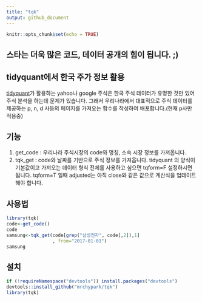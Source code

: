 ```yaml
---
title: "tqk"
output: github_document
---
```


```r
knitr::opts_chunk$set(echo = TRUE)
```

## 스타는 더욱 많은 코드, 데이터 공개의 힘이 됩니다. ;)

## tidyquant에서 한국 주가 정보 활용
[tidyquant][1]가 활용하는 yahoo나 google 주식은 한국 주식 데이터가 유명한 것만 있어 주식 분석을 하는데 문제가 있습니다. 그래서 우리나라에서 대표적으로 주식 데이터를 제공하는 p, n, d 사등의 페이지를 가져오는 함수를 작성하여 배포합니다.(현재 p사만 적용중)

## 기능
1. get_code : 우리나라 주식시장의 code와 명칭, 소속 시장 정보를 가져옵니다.
1. tqk_get  : code와 날짜를 기반으로 주식 정보를 가져옵니다. tidyquant 의 양식이 기본값이고 가져오는 데이터 형식 전체를 사용하고 싶으면 tqform=F 설정하시면 됩니다. tqform=T 일때 adjusted는 아직 close와 같은 값으로 계산식을 업데이트 해야 합니다.

## 사용법

```r
library(tqk)
code<-get_code()
code
samsung<-tqk_get(code[grep("삼성전자", code[,2]),1]
                 , from="2017-01-01")
samsung
```

## 설치
```r
if (!requireNamespace("devtools")) install.packages("devtools")
devtools::install_github("mrchypark/tqk")
library(tqk)
```

[1]: https://github.com/business-science/tidyquant

